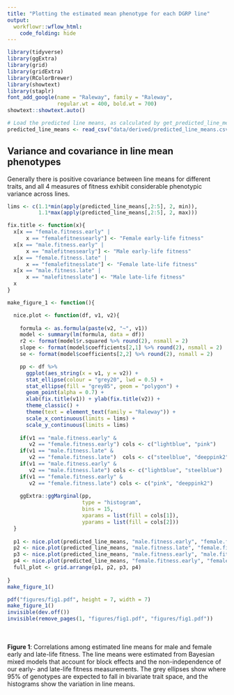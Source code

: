 ```yaml
---
title: "Plotting the estimated mean phenotype for each DGRP line"
output: 
  workflowr::wflow_html:
    code_folding: hide 
---
```


```r
library(tidyverse)
library(ggExtra)
library(grid)
library(gridExtra)
library(RColorBrewer)
library(showtext) 
library(staplr)
font_add_google(name = "Raleway", family = "Raleway", 
                regular.wt = 400, bold.wt = 700) 
showtext::showtext.auto()

# Load the predicted line means, as calculated by get_predicted_line_means
predicted_line_means <- read_csv("data/derived/predicted_line_means.csv")
```

## Variance and covariance in line mean phenotypes
Generally there is positive covariance between line means for different traits, and all 4 measures of fitness exhibit considerable phenotypic variance across lines.
```r
lims <- c(1.1*min(apply(predicted_line_means[,2:5], 2, min)), 
          1.1*max(apply(predicted_line_means[,2:5], 2, max)))

fix.title <- function(x){
  x[x == "female.fitness.early" | 
      x == "femalefitnessearly"] <- "Female early-life fitness"
  x[x == "male.fitness.early" | 
      x == "malefitnessearly"] <- "Male early-life fitness"
  x[x == "female.fitness.late" | 
      x == "femalefitnesslate"] <- "Female late-life fitness"
  x[x == "male.fitness.late" | 
      x == "malefitnesslate"] <- "Male late-life fitness"
  x
}

make_figure_1 <- function(){

  nice.plot <- function(df, v1, v2){
    
    formula <- as.formula(paste(v2, "~", v1))
    model <- summary(lm(formula, data = df))
    r2 <- format(model$r.squared %>% round(2), nsmall = 2)
    slope <- format(model$coefficients[2,1] %>% round(2), nsmall = 2)
    se <- format(model$coefficients[2,2] %>% round(2), nsmall = 2)

    pp <- df %>% 
      ggplot(aes_string(x = v1, y = v2)) + 
      stat_ellipse(colour = "grey20", lwd = 0.5) +
      stat_ellipse(fill = "grey85", geom = "polygon") +
      geom_point(alpha = 0.7) + 
      xlab(fix.title(v1)) + ylab(fix.title(v2)) + 
      theme_classic() + 
      theme(text = element_text(family = "Raleway")) +
      scale_x_continuous(limits = lims) + 
      scale_y_continuous(limits = lims)
    
    if(v1 == "male.fitness.early" & 
       v2 == "female.fitness.early") cols <- c("lightblue", "pink")
    if(v1 == "male.fitness.late" & 
       v2 == "female.fitness.late")  cols <- c("steelblue", "deeppink2")
    if(v1 == "male.fitness.early" & 
       v2 == "male.fitness.late") cols <- c("lightblue", "steelblue")
    if(v1 == "female.fitness.early" & 
       v2 == "female.fitness.late") cols <- c("pink", "deeppink2")
    
    ggExtra::ggMarginal(pp, 
                        type = "histogram", 
                        bins = 15, 
                        xparams = list(fill = cols[1]), 
                        yparams = list(fill = cols[2]))
  }
  
  p1 <- nice.plot(predicted_line_means, "male.fitness.early", "female.fitness.early")
  p2 <- nice.plot(predicted_line_means, "male.fitness.late", "female.fitness.late")
  p3 <- nice.plot(predicted_line_means, "male.fitness.early", "male.fitness.late")
  p4 <- nice.plot(predicted_line_means, "female.fitness.early", "female.fitness.late")
  full_plot <- grid.arrange(p1, p2, p3, p4)
  
}
make_figure_1()

pdf("figures/fig1.pdf", height = 7, width = 7)
make_figure_1()
invisible(dev.off())
invisible(remove_pages(1, "figures/fig1.pdf", "figures/fig1.pdf"))
```
<br></br>
**Figure 1**: Correlations among estimated line means for male and female early and late-life fitness. The line means were estimated from Bayesian mixed models that account for block effects and the non-independence of our early- and late-life fitness measurements. The grey ellipses show where 95% of genotypes are expected to fall in bivariate trait space, and the histograms show the variation in line means.


<!-- ## Interaction plot showing trait covariance across lines -->
<!-- All possible types of lines were observed: some lines are uniformly bad, or uniformly good, or good in one sex or age class but bad in the other. -->
<!-- ```{r fig.showtext=TRUE, fig.height = 6, fig.width = 6, warning = FALSE} -->
<!-- make_bonus_figure <- function(){ -->

<!--   interaction.plot <- function(predicted_line_means, x1, x2, title, sex.or.age){ -->
<!--     if(sex.or.age == "sex"){ -->
<!--       x.labs <-  c("Female", "Male")  -->
<!--       cols <- c("steelblue", "darkgrey", "deeppink2") -->
<!--     } else { -->
<!--       x.labs <- c("Early life", "Late life") -->
<!--       cols <- c("green", "darkgrey", "purple") -->
<!--     } -->

<!--     df <- predicted_line_means %>% select(!!x1, !!x2)  -->
<!--     df$rank.x1 <- rank(df[,1]) / max(abs(rank(df[,1]))) -->
<!--     df$rank.x2 <- rank(df[,2]) / max(abs(rank(df[,2]))) -->
<!--     df %>% mutate(slope = rank.x1 - rank.x2, -->
<!--                   line = 1:length(rank.x1)) %>% -->
<!--       gather(key = sex_or_age, value = fitness, rank.x1, rank.x2) %>%  -->
<!--       mutate(fitness = fitness / max(fitness), -->
<!--              title = title) %>%   -->
<!--       ggplot(aes(x = sex_or_age, y = fitness, group = line, colour = slope)) +  -->
<!--       geom_line(size = 0.4, alpha = 0.7) +  -->
<!--       scale_color_gradient2(low = cols[1], mid = cols[2], high = cols[3]) +  -->
<!--       scale_x_discrete(expand = c(0.1,0.1), labels = x.labs) +  -->
<!--       theme_classic(15) +  -->
<!--       theme(strip.background = element_blank(), -->
<!--             text = element_text(family = "Raleway")) + -->
<!--       xlab(NULL) + ylab(NULL) +  -->
<!--       facet_wrap(~title) +  -->
<!--       theme(legend.position = "none") -->
<!--   } -->

<!--   full_plot <- grid.arrange( -->
<!--     interaction.plot(predicted_line_means, "female.fitness.early", "male.fitness.early", "Early-life fitness", "sex"), -->
<!--     interaction.plot(predicted_line_means, "female.fitness.late", "male.fitness.late", "Late-life fitness", "sex"), -->
<!--     interaction.plot(predicted_line_means, "female.fitness.early", "female.fitness.late", "Females", "age"), -->
<!--     interaction.plot(predicted_line_means, "male.fitness.early", "male.fitness.late", "Males", "age"), -->
<!--     ncol = 2, left = "Fitness rank among the 125 lines", bottom = "Sex or age category" -->
<!--   ) -->
<!-- } -->
<!-- make_bonus_figure() -->
<!-- ``` -->
<!-- <br></br> -->
<!-- **Bonus figure**: The relative fitness ranks for each line, for four pairs of fitness traits. The y-axis was calculated by taking the adjusted line mean fitnesses, ranking them, and then dividing by the number of lines. The intensity and hue of the colour helps highlight genotypes that rank highly for one fitness component but not the other.  -->

